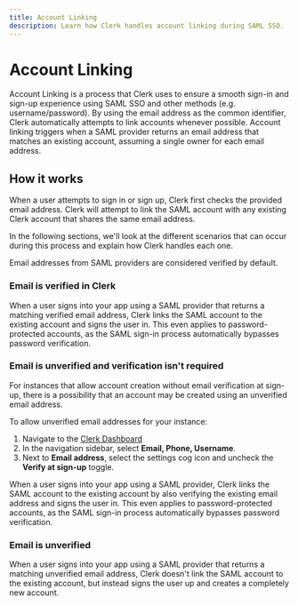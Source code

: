 ```yaml
---
title: Account Linking
description: Learn how Clerk handles account linking during SAML SSO.
---
```


# Account Linking

Account Linking is a process that Clerk uses to ensure a smooth sign-in and sign-up experience using SAML SSO and other methods (e.g. username/password). By using the email address as the common identifier, Clerk automatically attempts to link accounts whenever possible. Account linking triggers when a SAML provider returns an email address that matches an existing account, assuming a single owner for each email address.

## How it works

When a user attempts to sign in or sign up, Clerk first checks the provided email address. Clerk will attempt to link the SAML account with any existing Clerk account that shares the same email address.

In the following sections, we'll look at the different scenarios that can occur during this process and explain how Clerk handles each one.

<Callout type="info">
    Email addresses from SAML providers are considered verified by default.
</Callout>

<Images
    width={2400}
    height={1754}
    src="/docs/images/authentication/account-linking-flow-saml.webp"
    alt="Flow chart of the SAML SSO account linking process in various scenarios."
/>

### Email is verified in Clerk

When a user signs into your app using a SAML provider that returns a matching verified email address, Clerk links the SAML account to the existing account and signs the user in. This even applies to password-protected accounts, as the SAML sign-in process automatically bypasses password verification.

### Email is unverified and verification isn't required

For instances that allow account creation without email verification at sign-up, there is a possibility that an account may be created using an unverified email address.

To allow unverified email addresses for your instance:

1. Navigate to the [Clerk Dashboard](https://dashboard.clerk.com/last-active?path=user-authentication/email-phone-username)
1. In the navigation sidebar, select **Email, Phone, Username**.
1. Next to **Email address**, select the settings cog icon and uncheck the **Verify at sign-up** toggle.

When a user signs into your app using a SAML provider, Clerk links the SAML account to the existing account by also verifying the existing email address and signs the user in. This even applies to password-protected accounts, as the SAML sign-in process automatically bypasses password verification.

### Email is unverified

When a user signs into your app using a SAML provider that returns a matching unverified email address, Clerk doesn't link the SAML account to the existing account, but instead signs the user up and creates a completely new account.
